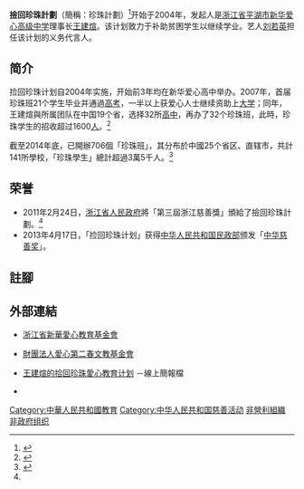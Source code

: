 {{NoteTA|G1=IT}}
'''撿回珍珠計劃'''（簡稱：珍珠計劃）<ref>{{cite news| language =zh| author =世界周刊-專題報導| coauthors =| url =http://www.renewalfoundation.org/worldjournal_ch.html| title =華人愛心遍神州托起小太陽| publisher =美國愛心第二春文教基金會| pages =| date =| accessdate =2011-03-06| deadurl =yes| archiveurl =https://web.archive.org/web/20100128175941/http://www.renewalfoundation.org/worldjournal_ch.html| archivedate =2010-01-28}}</ref>开始于2004年，发起人是[[浙江省|浙江省]][[平湖市|平湖市]][[新华爱心高级中学|新华爱心高级中学]]理事长[[王建煊|王建煊]]。该计划致力于补助贫困学生以继续学业。艺人[[刘若英|刘若英]]担任该计划的义务代言人。

==简介==
捡回珍珠计划自2004年实施，开始前3年均在新华爱心高中举办。2007年，首届珍珠班21个学生毕业并通過[[普通高等学校招生全国统一考试|高考]]，一半以上获爱心人士继续资助上[[大学|大学]]；同年，王建煊與所属团队在中国19个省，选择32所[[高中|高中]]，再办了32个珍珠班，此時，珍珠学生的招收超过1600[[人|人]]。<ref>{{cite web |language=zh-cn |url=http://efurac.org/edufunds/pearl.htm |title=改變一生的撿回珍珠計劃 |publisher=扶貧兒童教育基金會 |date= |accessdate=2011-03-09 |archive-date=2020-09-22 |archive-url=https://web.archive.org/web/20200922205700/http://efurac.org/edufunds/pearl.htm |dead-url=no }}</ref>

截至2014年底，已開辦706個「珍珠班」，其分布於中國25个省区、直辖市，共計141所學校，「珍珠學生」總計超過3萬5千人。<ref name="新華愛心教育基金會“撿回珍珠計劃”獲浙江慈善獎">{{cite web|url=http://www.huaxia.com/tslj/rdqy/zj/2011/03/2312974.html|title=浙江“捡回珍珠计划”获慈善奖 台商纷纷解囊参|accessdate=2011-03-03|date=2011-03-02|publisher=华夏经纬网|language=zh-hans|archive-date=2019-05-20|archive-url=https://web.archive.org/web/20190520163444/http://www.huaxia.com/tslj/rdqy/zj/2011/03/2312974.html|dead-url=no}}</ref>

==荣誉==
*2011年2月24日，[[浙江省人民政府|浙江省人民政府]]將「第三屆浙江慈善獎」頒給了撿回珍珠計劃。<ref name="新華愛心教育基金會“撿回珍珠計劃”獲浙江慈善獎" />
*2013年4月17日，「捡回珍珠计划」获得[[中华人民共和国民政部|中华人民共和国民政部]]颁发「[[中华慈善奖|中华慈善奖]]」。

==註腳==
{{reflist}}

==外部連結==
*{{zh-cn}}{{zh-hk}}{{en}}[http://www.xhef.org/ 浙江省新華愛心教育基金會] {{Wayback|url=http://www.xhef.org/ |date=20110420033749 }}
*{{zh-tw}}[http://www.renewal.org.tw/ 財團法人愛心第二春文教基金會] {{Wayback|url=http://www.renewal.org.tw/ |date=20101003110327 }}
*{{zh-tw}}[http://www.slideshare.net/wil_lang/ss-529351 王建煊的拾回珍珠愛心教育计划] {{Wayback|url=http://www.slideshare.net/wil_lang/ss-529351 |date=20160304100046 }} －線上簡報檔
*{{zh-tw}}{{YouTube|lqPnzrF5Rs8|王建煊－撿回珍珠計畫}}

[[Category:中華人民共和國教育|Category:中華人民共和國教育]]
[[Category:中华人民共和国慈善活动|Category:中华人民共和国慈善活动]]
[[Category:中國非營利組織|非營利組織]]
[[Category:中國民間組織|非政府组织]]